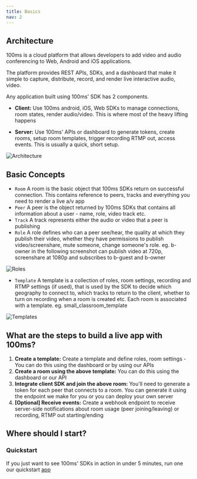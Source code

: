 ```yaml
---
title: Basics
nav: 2
---
```


## Architecture

100ms is a cloud platform that allows developers to add video and audio conferencing to Web, Android and iOS applications.

The platform provides REST APIs, SDKs, and a dashboard that make it simple to capture, distribute, record, and render live interactive audio, video.

Any application built using 100ms' SDK has 2 components.

-   **Client:** Use 100ms android, iOS, Web SDKs to manage connections, room states, render audio/video. This is where most of the heavy lifting happens

-   **Server:** Use 100ms' APIs or dashboard to generate tokens, create rooms, setup room templates, trigger recording RTMP out, access events. This is usually a quick, short setup.

![Architecture](/docs/v2/arch.png)

## Basic Concepts

-   `Room` A room is the basic object that 100ms SDKs return on successful connection. This contains reference to peers, tracks and everything you need to render a live a/v app
-   `Peer` A peer is the object returned by 100ms SDKs that contains all information about a user - name, role, video track etc.
-   `Track` A track represents either the audio or video that a peer is publishing
-   `Role` A role defines who can a peer see/hear, the quality at which they publish their video, whether they have permissions to publish video/screenshare, mute someone, change someone's role.
    eg. b-owner in the following screenshot can publish video at 720p, screenshare at 1080p and subscribes to b-guest and b-owner

![Roles](/docs/v2/roles.png)

-   `Template` A template is a collection of roles, room settings, recording and RTMP settings (if used), that is used by the SDK to decide which geography to connect to, which tracks to return to the client, whether to turn on recording when a room is created etc. Each room is associated with a template. eg. small_classroom_template

![Templates](/docs/v2/templates.png)

## What are the steps to build a live app with 100ms?

1. **Create a template:** Create a template and define roles, room settings - You can do this using the dashboard or by using our APIs
2. **Create a room using the above template:** You can do this using the dashboard or our API
3. **Integrate client SDK and join the above room:** You'll need to generate a token for each peer that connects to a room. You can generate it using the endpoint we make for you or you can deploy your own server
4. **[Optional] Receive events:** Create a webhook endpoint to receive server-side notifications about room usage (peer joining/leaving) or recording, RTMP out starting/ending

## Where should I start?

### Quickstart

If you just want to see 100ms' SDKs in action in under 5 minutes, run one our quickstart [app](./guides/quickstart)
